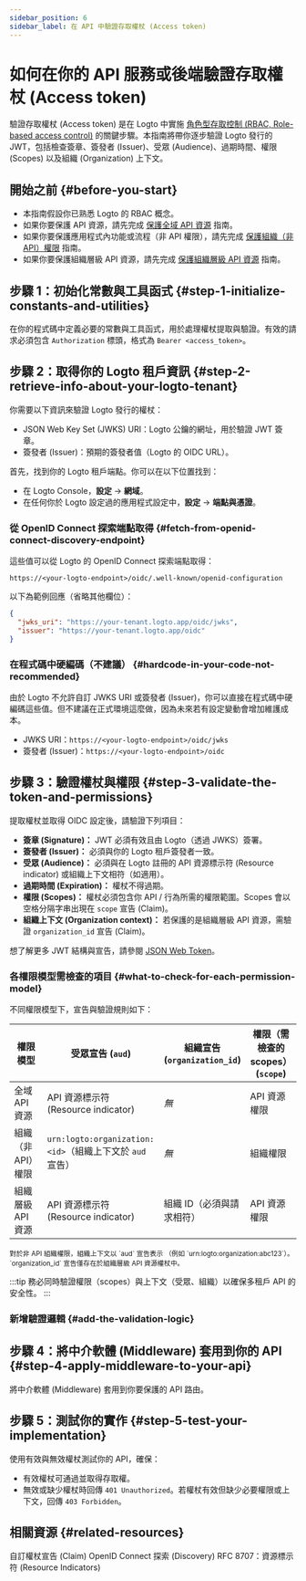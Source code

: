 ```yaml
---
sidebar_position: 6
sidebar_label: 在 API 中驗證存取權杖 (Access token)
---
```




# 如何在你的 API 服務或後端驗證存取權杖 (Access token)

驗證存取權杖 (Access token) 是在 Logto 中實施 [角色型存取控制 (RBAC, Role-based access control)](/authorization/role-based-access-control) 的關鍵步驟。本指南將帶你逐步驗證 Logto 發行的 JWT，包括檢查簽章、簽發者 (Issuer)、受眾 (Audience)、過期時間、權限 (Scopes) 以及組織 (Organization) 上下文。

## 開始之前 \{#before-you-start}

- 本指南假設你已熟悉 Logto 的 RBAC 概念。
- 如果你要保護 API 資源，請先完成 [保護全域 API 資源](/authorization/global-api-resources) 指南。
- 如果你要保護應用程式內功能或流程（非 API 權限），請先完成 [保護組織（非 API）權限](/authorization/organization-permissions) 指南。
- 如果你要保護組織層級 API 資源，請先完成 [保護組織層級 API 資源](/authorization/organization-level-api-resources) 指南。

## 步驟 1：初始化常數與工具函式 \{#step-1-initialize-constants-and-utilities}

在你的程式碼中定義必要的常數與工具函式，用於處理權杖提取與驗證。有效的請求必須包含 `Authorization` 標頭，格式為 `Bearer <access_token>`。

<Tabs groupId="api-language">
  <TabItem value="node" label="Node.js">
    <NodeInit />
  </TabItem>
  <TabItem value="python" label="Python">
    <PythonInit />
  </TabItem>
  <TabItem value="go" label="Go">
    <GoInit />
  </TabItem>
  <TabItem value="java" label="Java">
    <JavaInit />
  </TabItem>
  <TabItem value="dotnet" label=".NET">
    <DotNetInit />
  </TabItem>
  <TabItem value="php" label="PHP">
    <PhpInit />
  </TabItem>
  <TabItem value="ruby" label="Ruby">
    <RubyInit />
  </TabItem>
  <TabItem value="rust" label="Rust">
    <RustInit />
  </TabItem>
</Tabs>

## 步驟 2：取得你的 Logto 租戶資訊 \{#step-2-retrieve-info-about-your-logto-tenant}

你需要以下資訊來驗證 Logto 發行的權杖：

- JSON Web Key Set (JWKS) URI：Logto 公鑰的網址，用於驗證 JWT 簽章。
- 簽發者 (Issuer)：預期的簽發者值（Logto 的 OIDC URL）。

首先，找到你的 Logto 租戶端點。你可以在以下位置找到：

- 在 Logto Console，**設定** → **網域**。
- 在任何你於 Logto 設定過的應用程式設定中，**設定** → **端點與憑證**。

### 從 OpenID Connect 探索端點取得 \{#fetch-from-openid-connect-discovery-endpoint}

這些值可以從 Logto 的 OpenID Connect 探索端點取得：

```
https://<your-logto-endpoint>/oidc/.well-known/openid-configuration
```

以下為範例回應（省略其他欄位）：

```json
{
  "jwks_uri": "https://your-tenant.logto.app/oidc/jwks",
  "issuer": "https://your-tenant.logto.app/oidc"
}
```

### 在程式碼中硬編碼（不建議） \{#hardcode-in-your-code-not-recommended}

由於 Logto 不允許自訂 JWKS URI 或簽發者 (Issuer)，你可以直接在程式碼中硬編碼這些值。但不建議在正式環境這麼做，因為未來若有設定變動會增加維護成本。

- JWKS URI：`https://<your-logto-endpoint>/oidc/jwks`
- 簽發者 (Issuer)：`https://<your-logto-endpoint>/oidc`

## 步驟 3：驗證權杖與權限 \{#step-3-validate-the-token-and-permissions}

提取權杖並取得 OIDC 設定後，請驗證下列項目：

- **簽章 (Signature)：** JWT 必須有效且由 Logto（透過 JWKS）簽署。
- **簽發者 (Issuer)：** 必須與你的 Logto 租戶簽發者一致。
- **受眾 (Audience)：** 必須與在 Logto 註冊的 API 資源標示符 (Resource indicator) 或組織上下文相符（如適用）。
- **過期時間 (Expiration)：** 權杖不得過期。
- **權限 (Scopes)：** 權杖必須包含你 API / 行為所需的權限範圍。Scopes 會以空格分隔字串出現在 `scope` 宣告 (Claim)。
- **組織上下文 (Organization context)：** 若保護的是組織層級 API 資源，需驗證 `organization_id` 宣告 (Claim)。

想了解更多 JWT 結構與宣告，請參閱 [JSON Web Token](https://auth.wiki/jwt)。

### 各權限模型需檢查的項目 \{#what-to-check-for-each-permission-model}

不同權限模型下，宣告與驗證規則如下：

| 權限模型           | 受眾宣告 (`aud`)                                         | 組織宣告 (`organization_id`) | 權限（需檢查的 scopes） (`scope`) |
| ------------------ | -------------------------------------------------------- | ---------------------------- | --------------------------------- |
| 全域 API 資源      | API 資源標示符 (Resource indicator)                      | _無_                         | API 資源權限                      |
| 組織（非 API）權限 | `urn:logto:organization:<id>`（組織上下文於 `aud` 宣告） | _無_                         | 組織權限                          |
| 組織層級 API 資源  | API 資源標示符 (Resource indicator)                      | 組織 ID（必須與請求相符）    | API 資源權限                      |

<small>
  對於非 API 組織權限，組織上下文以 `aud` 宣告表示 （例如
  `urn:logto:organization:abc123`）。`organization_id` 宣告僅存在於組織層級 API 資源權杖中。
</small>

:::tip
務必同時驗證權限（scopes）與上下文（受眾、組織）以確保多租戶 API 的安全性。
:::

### 新增驗證邏輯 \{#add-the-validation-logic}

<Tabs groupId="api-language">
  <TabItem value="node" label="Node.js">
    <NodeAddValidationLogic />
  </TabItem>
  <TabItem value="python" label="Python">
    <PythonAddValidationLogic />
  </TabItem>
  <TabItem value="go" label="Go">
    <GoAddValidationLogic />
  </TabItem>
  <TabItem value="java" label="Java">
    <JavaAddValidationLogic />
  </TabItem>
  <TabItem value="dotnet" label=".NET">
    <DotNetAddValidationLogic />
  </TabItem>
  <TabItem value="php" label="PHP">
    <PhpAddValidationLogic />
  </TabItem>
  <TabItem value="ruby" label="Ruby">
    <RubyAddValidationLogic />
  </TabItem>
  <TabItem value="rust" label="Rust">
    <RustAddValidationLogic />
  </TabItem>
</Tabs>

## 步驟 4：將中介軟體 (Middleware) 套用到你的 API \{#step-4-apply-middleware-to-your-api}

將中介軟體 (Middleware) 套用到你要保護的 API 路由。

<Tabs groupId="api-language">
  <TabItem value="node" label="Node.js">
    <NodeApplyMiddleware />
  </TabItem>
  <TabItem value="python" label="Python">
    <PythonApplyMiddleware />
  </TabItem>
  <TabItem value="go" label="Go">
    <GoApplyMiddleware />
  </TabItem>
  <TabItem value="java" label="Java">
    <JavaApplyMiddleware />
  </TabItem>
  <TabItem value="dotnet" label=".NET">
    <DotNetApplyMiddleware />
  </TabItem>
  <TabItem value="php" label="PHP">
    <PhpApplyMiddleware />
  </TabItem>
  <TabItem value="ruby" label="Ruby">
    <RubyApplyMiddleware />
  </TabItem>
  <TabItem value="rust" label="Rust">
    <RustApplyMiddleware />
  </TabItem>
</Tabs>

## 步驟 5：測試你的實作 \{#step-5-test-your-implementation}

使用有效與無效權杖測試你的 API，確保：

- 有效權杖可通過並取得存取權。
- 無效或缺少權杖時回傳 `401 Unauthorized`。若權杖有效但缺少必要權限或上下文，回傳 `403 Forbidden`。

## 相關資源 \{#related-resources}

<Url href="/developers/custom-token-claims">自訂權杖宣告 (Claim)</Url>
<Url href="https://openid.net/specs/openid-connect-discovery-1_0.html">
  OpenID Connect 探索 (Discovery)
</Url>
<Url href="https://www.rfc-editor.org/rfc/rfc8707.html">
  RFC 8707：資源標示符 (Resource Indicators)
</Url>
